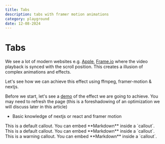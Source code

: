 ```yaml
---
title: Tabs 
description: tabs with framer motion animations
category: playground
date: 12-08-2024
---
```


# Tabs

We see a lot of modern websites e.g. [Apple](https://www.apple.com/airpods-pro), [Frame.io](https://frame.io) where the video playback is synced with the scroll position.
This creates a illusion of complex animations and effects.

Let's see how we can achieve this effect using ffmpeg, framer-motion & nextjs.

Before we start, let's see a [demo](https://on-scroll-playback.vercel.app) of the effect we are going to achieve. You may need to refresh the page (this is a foreshadowing of an optimization we will discuss later in this article)

- Basic knowledge of nextjs or react and framer motion

<Callout type="default">
  This is a default callout. You can embed **Markdown** inside a `callout`.
</Callout>

<Callout type="danger">
  This is a default callout. You can embed **Markdown** inside a `callout`.
</Callout>

<Callout type="warning">
  This is a warning callout. You can embed **Markdown** inside a `callout`.
</Callout>

